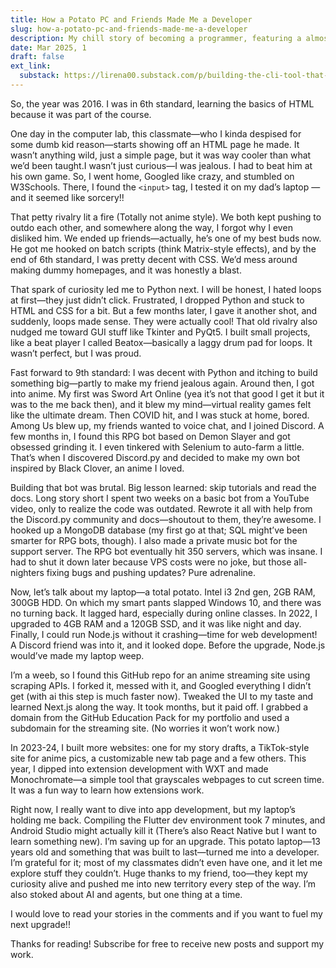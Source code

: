 ```yaml
---
title: How a Potato PC and Friends Made Me a Developer
slug: how-a-potato-pc-and-friends-made-me-a-developer
description: My chill story of becoming a programmer, featuring a almost dying laptop and some epic friends.
date: Mar 2025, 1
draft: false
ext_link:
  substack: https://lirena00.substack.com/p/building-the-cli-tool-that-i-wish
---
```


So, the year was 2016. I was in 6th standard, learning the basics of HTML because it was part of the course.

One day in the computer lab, this classmate—who I kinda despised for some dumb kid reason—starts showing off an HTML page he made. It wasn’t anything wild, just a simple page, but it was way cooler than what we’d been taught.I wasn’t just curious—I was jealous. I had to beat him at his own game. So, I went home, Googled like crazy, and stumbled on W3Schools. There, I found the `<input>` tag, I tested it on my dad’s laptop — and it seemed like sorcery!!

That petty rivalry lit a fire (Totally not anime style). We both kept pushing to outdo each other, and somewhere along the way, I forgot why I even disliked him. We ended up friends—actually, he’s one of my best buds now. He got me hooked on batch scripts (think Matrix-style effects), and by the end of 6th standard, I was pretty decent with CSS. We’d mess around making dummy homepages, and it was honestly a blast.

That spark of curiosity led me to Python next. I will be honest, I hated loops at first—they just didn’t click. Frustrated, I dropped Python and stuck to HTML and CSS for a bit. But a few months later, I gave it another shot, and suddenly, loops made sense. They were actually cool! That old rivalry also nudged me toward GUI stuff like Tkinter and PyQt5. I built small projects, like a beat player I called Beatox—basically a laggy drum pad for loops. It wasn’t perfect, but I was proud.

Fast forward to 9th standard: I was decent with Python and itching to build something big—partly to make my friend jealous again. Around then, I got into anime. My first was Sword Art Online (yea it’s not that good I get it but it was to the me back then), and it blew my mind—virtual reality games felt like the ultimate dream. Then COVID hit, and I was stuck at home, bored. Among Us blew up, my friends wanted to voice chat, and I joined Discord. A few months in, I found this RPG bot based on Demon Slayer and got obsessed grinding it. I even tinkered with Selenium to auto-farm a little. That’s when I discovered Discord.py and decided to make my own bot inspired by Black Clover, an anime I loved.

Building that bot was brutal. Big lesson learned: skip tutorials and read the docs. Long story short I spent two weeks on a basic bot from a YouTube video, only to realize the code was outdated. Rewrote it all with help from the Discord.py community and docs—shoutout to them, they’re awesome. I hooked up a MongoDB database (my first go at that; SQL might’ve been smarter for RPG bots, though). I also made a private music bot for the support server. The RPG bot eventually hit 350 servers, which was insane. I had to shut it down later because VPS costs were no joke, but those all-nighters fixing bugs and pushing updates? Pure adrenaline.

Now, let’s talk about my laptop—a total potato. Intel i3 2nd gen, 2GB RAM, 300GB HDD. On which my smart pants slapped Windows 10, and there was no turning back. It lagged hard, especially during online classes. In 2022, I upgraded to 4GB RAM and a 120GB SSD, and it was like night and day. Finally, I could run Node.js without it crashing—time for web development! A Discord friend was into it, and it looked dope. Before the upgrade, Node.js would’ve made my laptop weep.

I’m a weeb, so I found this GitHub repo for an anime streaming site using scraping APIs. I forked it, messed with it, and Googled everything I didn’t get (with ai this step is much faster now). Tweaked the UI to my taste and learned Next.js along the way. It took months, but it paid off. I grabbed a domain from the GitHub Education Pack for my portfolio and used a subdomain for the streaming site. (No worries it won’t work now.)

In 2023-24, I built more websites: one for my story drafts, a TikTok-style site for anime pics, a customizable new tab page and a few others. This year, I dipped into extension development with WXT and made Monochromate—a simple tool that grayscales webpages to cut screen time. It was a fun way to learn how extensions work.

Right now, I really want to dive into app development, but my laptop’s holding me back. Compiling the Flutter dev environment took 7 minutes, and Android Studio might actually kill it (There’s also React Native but I want to learn something new). I’m saving up for an upgrade. This potato laptop—13 years old and something that was built to last—turned me into a developer. I’m grateful for it; most of my classmates didn’t even have one, and it let me explore stuff they couldn’t. Huge thanks to my friend, too—they kept my curiosity alive and pushed me into new territory every step of the way. I’m also stoked about AI and agents, but one thing at a time.

I would love to read your stories in the comments and if you want to fuel my next upgrade!!

Thanks for reading! Subscribe for free to receive new posts and support my work.
